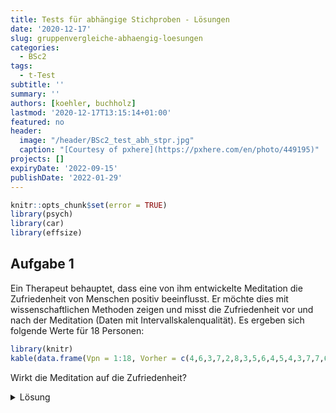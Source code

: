```yaml
---
title: Tests für abhängige Stichproben - Lösungen
date: '2020-12-17'
slug: gruppenvergleiche-abhaengig-loesungen
categories:
  - BSc2
tags:
  - t-Test
subtitle: ''
summary: ''
authors: [koehler, buchholz]
lastmod: '2020-12-17T13:15:14+01:00'
featured: no
header:
  image: "/header/BSc2_test_abh_stpr.jpg"
  caption: "[Courtesy of pxhere](https://pxhere.com/en/photo/449195)"
projects: []
expiryDate: '2022-09-15'
publishDate: '2022-01-29'
---
```



```r
knitr::opts_chunk$set(error = TRUE)
library(psych)
library(car)
library(effsize)
```


## Aufgabe 1
Ein Therapeut behauptet, dass eine von ihm entwickelte Meditation die Zufriedenheit von Menschen positiv beeinflusst. Er möchte dies mit wissenschaftlichen Methoden zeigen und misst die Zufriedenheit vor und nach der Meditation (Daten mit Intervallskalenqualität). Es ergeben sich folgende Werte für 18 Personen:   

```r
library(knitr)
kable(data.frame(Vpn = 1:18, Vorher = c(4,6,3,7,2,8,3,5,6,4,5,4,3,7,7,6,4,7), Nachher = c(6,7,8,7,4,7,6,6,8,5,9,6,6,7,6,4,5,8)))
```

Wirkt die Meditation auf die Zufriedenheit?

<details><summary>Lösung</summary>
**Datensatz generieren**
```r
dataMeditation <- data.frame(Vpn = 1:18, Vorher = c(4,6,3,7,2,8,3,5,6,4,5,4,3,7,7,6,4,7), Nachher = c(6,7,8,7,4,7,6,6,8,5,9,6,6,7,6,4,5,8))
```

**Deskriptivstatistische Beantwortung der Fragestellung: grafisch**

Histogramme (weil Intervallskalenqualität):
Je ein Histogramm pro Gruppe, untereinander dargestellt, vertikale Linie für den jeweiligen Mittelwert
```r
par(mfrow=c(2,1), mar=c(3,2,2,0))
hist(dataMeditation[, "Vorher"], xlim=c(0,10), ylim=c(1,6), main="Zufriedenheit vor der Meditation", xlab="", ylab="", las=1)
abline(v=mean(dataMeditation[, "Vorher"]), lty=2, lwd=2)
hist(dataMeditation[, "Nachher"], xlim=c(0,10), ylim=c(1,6), main="Zufriedenheit nach der Meditation", xlab="", ylab="", las=1)
abline(v=mean(dataMeditation[, "Nachher"]), lty=2, lwd=2)
par(mfrow=c(1,1))
```

**Deskriptivstatistische Beantwortung der Fragestellung: statistisch**
```r
summary(dataMeditation[, "Vorher"])
summary(dataMeditation[, "Nachher"])
#alternativ
library(psych)
describe(dataMeditation[, "Vorher"])
describe(dataMeditation[, "Nachher"])
```
Mittelwert vorher (_M_ = 5.1, _SD_ = 1.76) ist deskriptiv niedriger als Mittelwert nachher (_M_ = 6.4, _SD_ = 1.38).

**Voraussetzungen für t-Test für abhängige Stichproben**

1. Die abhängige Variable ist intervallskaliert $\rightarrow$ ok
2. Die Messwerte innerhalb der Paare dürfen sich gegenseitig beeinflussen/voneinander abhängig sein; keine Abhängigkeiten zwischen den Messwertpaaren $\rightarrow$ ok
3. Die Differenzvariable _d_ muss in der Population normalverteilt sein $\rightarrow$ ab _n_ => 30 gegeben, ansonsten grafische Prüfung oder Hintergrundwissen 

**Voraussetzungsprüfung: Normalverteilung von _d_**
```r
par(mar=c(3,3,3,0)) #aendern der Raender (margins) des Plot-Fensters
difference <- dataMeditation[, "Vorher"]-dataMeditation[, "Nachher"]
hist(difference, xlim=c(-6,4), main="Verteilung der Differenzen", xlab="Differenzen", ylab="", las=1,freq=F)
curve(dnorm(x, mean=mean(difference), sd=sd(difference)), col="blue", lwd=2, add=T)
par(mfrow=c(1,1)) #Zuruecksetzens auf default
qqnorm(difference,las=1)
qqline(difference, col="blue")
```

$\Rightarrow$ Differenzen sehen einigermaßen normalverteilt aus

**Hypothesen**

* Art des Effekts: Unterschiedshypothese  
* Richtung des Effekts: Gerichtet $\rightarrow$ gerichtete Hypothesen (Der Wissenschaftler erwartet eine positive Wirkung
#    der Meditation auf die Zufriedenheit.) 
* Größe des Effekts: Unspezifisch  


Hyothesenpaar (inhaltlich):  
H0: Die Meditation wirkt sich nicht oder negativ auf die Zufriedenheit aus.
H1: Die Meditation wirkt sich positiv auf die Zufriedenheit aus.

Hypthesenpaar (statistisch):  

* $H_0$: $\eta_\text{vorher} \ge \eta_\text{nachher}$  bzw. $\mu_{d} \ge 0$
* $H_1$: $\eta_\text{vorher} <   \eta_\text{nachher}$  bzw. $\mu_{d} < 0$

**Spezifikation des Signifikanzniveaus**

$\alpha = .05$

**Durchführung des _t_-Tests für abhängige Stichproben in R**

```r
t.test(x = dataMeditation[, "Vorher"], y  = dataMeditation[, "Nachher"], # die beiden abhaengigen Gruppen
       paired = T,                       # Stichproben sind abhaengig
       alternative = "less",             # gerichtete Hypothese -> einseitige Testung
       conf.level = .95)                 # alpha = .05
```

* Zur Erinnerung: _df_ bei _t_-test mit abhängigen Stichproben: _n_ - 1 (wobei _n_ die Anzahl der Paare darstellt)
* _t_(0.05;17) = -3.174, _p_ < .05 $\rightarrow$ signifikant, H0 wird verworfen, H1 wird angenommen.

**Schätzung des standardisierten Populationseffekts**

```r
mean_d <- mean(difference)
sd.d.est <- sd(difference) #die geschaetzte SD der Differenzen
d_Meditation <- mean_d/sd.d.est
d_Meditation
```

$\Rightarrow$ Der standardisierte Populationseffekt beträgt _d2''_ = -0.75 und ist laut Konventionen nach Cohen (1988) groß. 

**Formales Berichten des Ergebnisses**

Es wurde in einer Wiederholungsmessung untersucht, ob sich Meditation auf Zufriedenheit auswirkt. Zunächst findet sich deskriptiv ein Unterschied: Vor der Meditation liegt der durchschnittliche Zufriedenheitswert bei 5.06 (_SD_ = 1.76), während er nach der Meditation bei 6.39 (_SD_ = 1.38) liegt. 

Zur Beantwortung der Fragestellung wurde ein gerichteter _t_-Test für abhängige Stichproben durchgeführt. Der Gruppenunterschied ist signifikant (_t_(17) = -3.17, _p_ < .05), somit wird die Nullhypothese verworfen und die Alternativhypothese angenommen. Die Meditation hat einen Einfluss auf die Zufriedenheit.

Dieser Einfluss ist nach dem standardisierte Populationseffekt von _d''_ = 0.75 groß.


</details>
